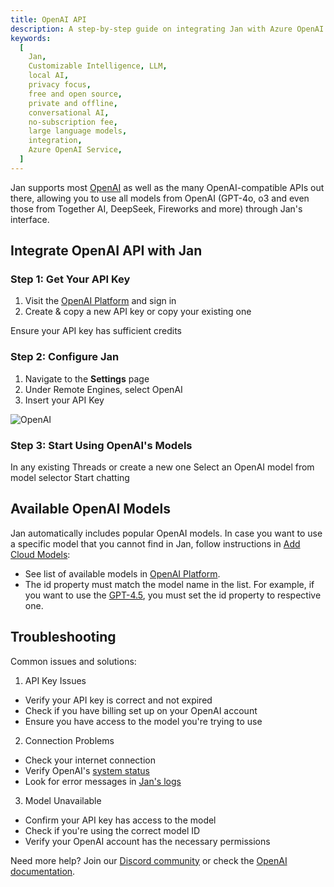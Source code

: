 ```yaml
---
title: OpenAI API
description: A step-by-step guide on integrating Jan with Azure OpenAI.
keywords:
  [
    Jan,
    Customizable Intelligence, LLM,
    local AI,
    privacy focus,
    free and open source,
    private and offline,
    conversational AI,
    no-subscription fee,
    large language models,
    integration,
    Azure OpenAI Service,
  ]
---
```



Jan supports most [OpenAI](https://openai.com/) as well as the many OpenAI-compatible APIs out there,
allowing you to use all models from OpenAI (GPT-4o, o3 and even those from Together AI, DeepSeek, Fireworks
and more) through Jan's interface.

## Integrate OpenAI API with Jan

### Step 1: Get Your API Key
1. Visit the [OpenAI Platform](https://platform.openai.com/api-keys) and sign in
2. Create & copy a new API key or copy your existing one

<Aside type='note'>
Ensure your API key has sufficient credits
</Aside>

### Step 2: Configure Jan

1. Navigate to the **Settings** page
2. Under Remote Engines, select OpenAI
3. Insert your API Key

![OpenAI](../../../../assets/openai.png)


### Step 3: Start Using OpenAI's Models

In any existing Threads or create a new one
Select an OpenAI model from model selector
Start chatting


## Available OpenAI Models

Jan automatically includes popular OpenAI models. In case you want to use a specific model that you
cannot find in Jan, follow instructions in [Add Cloud Models](/docs/manage-models#add-models-1):
- See list of available models in [OpenAI Platform](https://platform.openai.com/docs/models/overview).
- The id property must match the model name in the list. For example, if you want to use the
[GPT-4.5](https://platform.openai.com/docs/models/), you must set the id property
to respective one.

## Troubleshooting

Common issues and solutions:

1. API Key Issues
- Verify your API key is correct and not expired
- Check if you have billing set up on your OpenAI account
- Ensure you have access to the model you're trying to use

2. Connection Problems
- Check your internet connection
- Verify OpenAI's [system status](https://status.openai.com)
- Look for error messages in [Jan's logs](/docs/troubleshooting#how-to-get-error-logs)

3. Model Unavailable
- Confirm your API key has access to the model
- Check if you're using the correct model ID
- Verify your OpenAI account has the necessary permissions

Need more help? Join our [Discord community](https://discord.gg/FTk2MvZwJH) or check the
[OpenAI documentation](https://platform.openai.com/docs).
